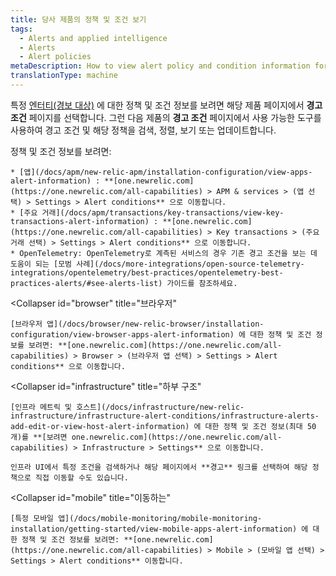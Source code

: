 ```yaml
---
title: 당사 제품의 정책 및 조건 보기
tags:
  - Alerts and applied intelligence
  - Alerts
  - Alert policies
metaDescription: How to view alert policy and condition information for the selected entity from its New Relic product instead of through alerts.
translationType: machine
---
```


특정 [엔터티(경보 대상)](/docs/using-new-relic/welcome-new-relic/get-started/glossary#entity) 에 대한 정책 및 조건 정보를 보려면 해당 제품 페이지에서 **경고 조건** 페이지를 선택합니다. 그런 다음 제품의 **경고 조건** 페이지에서 사용 가능한 도구를 사용하여 경고 조건 및 해당 정책을 검색, 정렬, 보기 또는 업데이트합니다.

<CollapserGroup>
  <Collapser
    id="apm"
    title="APM 및 서비스"
  >
    정책 및 조건 정보를 보려면:

    * [앱](/docs/apm/new-relic-apm/installation-configuration/view-apps-alert-information) : **[one.newrelic.com](https://one.newrelic.com/all-capabilities) > APM & services > (앱 선택) > Settings > Alert conditions** 으로 이동합니다.
    * [주요 거래](/docs/apm/transactions/key-transactions/view-key-transactions-alert-information) : **[one.newrelic.com](https://one.newrelic.com/all-capabilities) > Key transactions > (주요 거래 선택) > Settings > Alert conditions** 으로 이동합니다.
    * OpenTelemetry: OpenTelemetry로 계측된 서비스의 경우 기존 경고 조건을 보는 데 도움이 되는 [모범 사례](/docs/more-integrations/open-source-telemetry-integrations/opentelemetry/best-practices/opentelemetry-best-practices-alerts/#see-alerts-list) 가이드를 참조하세요.
  </Collapser>

  <Collapser
    id="browser"
    title="브라우저"
  >
    [브라우저 앱](/docs/browser/new-relic-browser/installation-configuration/view-browser-apps-alert-information) 에 대한 정책 및 조건 정보를 보려면: **[one.newrelic.com](https://one.newrelic.com/all-capabilities) > Browser > (브라우저 앱 선택) > Settings > Alert conditions** 으로 이동합니다.
  </Collapser>

  <Collapser
    id="infrastructure"
    title="하부 구조"
  >
    [인프라 메트릭 및 호스트](/docs/infrastructure/new-relic-infrastructure/infrastructure-alert-conditions/infrastructure-alerts-add-edit-or-view-host-alert-information) 에 대한 정책 및 조건 정보(최대 50개)를 **[보려면 one.newrelic.com](https://one.newrelic.com/all-capabilities) > Infrastructure > Settings** 으로 이동합니다.

    인프라 UI에서 특정 조건을 검색하거나 해당 페이지에서 **경고** 링크를 선택하여 해당 정책으로 직접 이동할 수도 있습니다.
  </Collapser>

  <Collapser
    id="mobile"
    title="이동하는"
  >
    [특정 모바일 앱](/docs/mobile-monitoring/mobile-monitoring-installation/getting-started/view-mobile-apps-alert-information) 에 대한 정책 및 조건 정보를 보려면: **[one.newrelic.com](https://one.newrelic.com/all-capabilities) > Mobile > (모바일 앱 선택) > Settings > Alert conditions** 이동합니다.
  </Collapser>
</CollapserGroup>